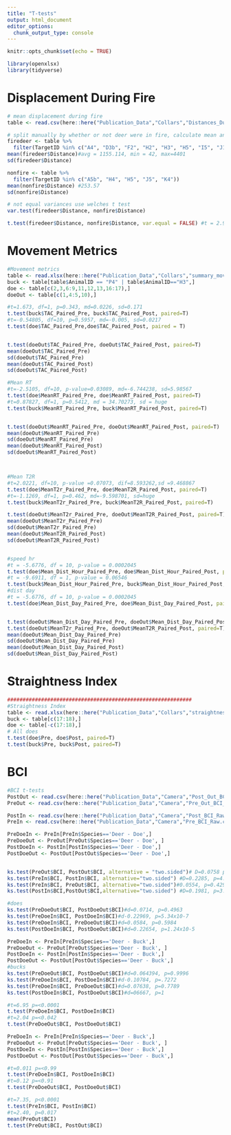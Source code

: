 ```yaml
---
title: "T-tests"
output: html_document
editor_options: 
  chunk_output_type: console
---
```


```r
knitr::opts_chunk$set(echo = TRUE)
```

```r
library(openxlsx)
library(tidyverse)
```

# Displacement During Fire
```r
# mean displacement during fire
table <- read.csv(here::here("Publication_Data","Collars","Distances_During_Fire_QGIS.csv"))

# split manually by whether or not deer were in fire, calculate mean and SD
firedeer <- table %>% 
  filter(TargetID %in% c("A4", "D3b", "F2", "H2", "H3", "H5", "I5", "J1", "J2", "J3", "K1", "K2", "P4", "Q5"))
mean(firedeer$Distance)#avg = 1155.114, min = 42, max=4401
sd(firedeer$Distance)

nonfire <- table %>% 
  filter(TargetID %in% c("A5b", "H4", "H5", "J5", "K4"))
mean(nonfire$Distance) #253.57
sd(nonfire$Distance)

# not equal variances use welches t test
var.test(firedeer$Distance, nonfire$Distance)

t.test(firedeer$Distance, nonfire$Distance, var.equal = FALSE) #t = 2.901, df = 12.626, p-value = 0.01271

```

# Movement Metrics
```r
#Movement metrics
table <- read.xlsx(here::here("Publication_Data","Collars","summary_move_collars.xlsx"))
buck <- table[table$AnimalID == "P4" | table$AnimalID=="H3",]
doe <- table[c(2,3,6:9,11,12,13,16:17),]
doeOut <- table[c(1,4:5,10),]

#t=1.673, df=1, p=0.343, md=0.0226, sd=0.171
t.test(buck$TAC_Paired_Pre, buck$TAC_Paired_Post, paired=T)
#t=-0.54805, df=10, p=0.5957, md=-0.005, sd=0.0217
t.test(doe$TAC_Paired_Pre,doe$TAC_Paired_Post, paired = T)


t.test(doeOut$TAC_Paired_Pre, doeOut$TAC_Paired_Post, paired=T)
mean(doeOut$TAC_Paired_Pre)
sd(doeOut$TAC_Paired_Pre)
mean(doeOut$TAC_Paired_Post)
sd(doeOut$TAC_Paired_Post)

#Mean RT
#t=-2.5105, df=10, p-value=0.03089, md=-6.744238, sd=5.98567
t.test(doe$MeanRT_Paired_Pre, doe$MeanRT_Paired_Post, paired=T)
#t=0.87827, df=1, p=0.5412, md = 34.70273, sd = huge
t.test(buck$MeanRT_Paired_Pre, buck$MeanRT_Paired_Post, paired=T)


t.test(doeOut$MeanRT_Paired_Pre, doeOut$MeanRT_Paired_Post, paired=T)
mean(doeOut$MeanRT_Paired_Pre)
sd(doeOut$MeanRT_Paired_Pre)
mean(doeOut$MeanRT_Paired_Post)
sd(doeOut$MeanRT_Paired_Post)



#Mean T2R
#t=2.0221, df=10, p-value =0.07073, dif=8.593262,sd =9.468867
t.test(doe$MeanT2r_Paired_Pre, doe$MeanT2R_Paired_Post, paired=T)
#t=-1.1269, df=1, p=0.462, md=-9.598701, sd=huge
t.test(buck$MeanT2r_Paired_Pre, buck$MeanT2R_Paired_Post, paired=T)

t.test(doeOut$MeanT2r_Paired_Pre, doeOut$MeanT2R_Paired_Post, paired=T)
mean(doeOut$MeanT2r_Paired_Pre)
sd(doeOut$MeanT2r_Paired_Pre)
mean(doeOut$MeanT2R_Paired_Post)
sd(doeOut$MeanT2R_Paired_Post)


#speed hr
#t = -5.6776, df = 10, p-value = 0.0002045
t.test(doe$Mean_Dist_Hour_Paired_Pre, doe$Mean_Dist_Hour_Paired_Post, paired=T)
#t = -9.6911, df = 1, p-value = 0.06546
t.test(buck$Mean_Dist_Hour_Paired_Pre, buck$Mean_Dist_Hour_Paired_Post, paired=T)
#dist day
#t = -5.6776, df = 10, p-value = 0.0002045
t.test(doe$Mean_Dist_Day_Paired_Pre, doe$Mean_Dist_Day_Paired_Post, paired=T)


t.test(doeOut$Mean_Dist_Day_Paired_Pre, doeOut$Mean_Dist_Day_Paired_Post, paired=T)
t.test(doeOut$MeanT2r_Paired_Pre, doeOut$MeanT2R_Paired_Post, paired=T)
mean(doeOut$Mean_Dist_Day_Paired_Pre)
sd(doeOut$Mean_Dist_Day_Paired_Pre)
mean(doeOut$Mean_Dist_Day_Paired_Post)
sd(doeOut$Mean_Dist_Day_Paired_Post)
```

# Straightness Index
```r

############################################################
#Straightness Index
table <- read.xlsx(here::here("Publication_Data","Collars","straightness_index.xlsx"))
buck <- table[c(17:18),]
doe <- table[-c(17:18),]
# All does
t.test(doe$Pre, doe$Post, paired=T)
t.test(buck$Pre, buck$Post, paired=T)
```

# BCI
```r
#BCI t-tests
PostOut <- read.csv(here::here("Publication_Data","Camera","Post_Out_BCI_Raw.csv"))
PreOut <- read.csv(here::here("Publication_Data","Camera","Pre_Out_BCI_Raw.csv"))

PostIn <- read.csv(here::here("Publication_Data","Camera","Post_BCI_Raw.csv"))
PreIn <- read.csv(here::here("Publication_Data","Camera","Pre_BCI_Raw.csv"))

PreDoeIn <- PreIn[PreIn$Species=='Deer - Doe',]
PreDoeOut <- PreOut[PreOut$Species=='Deer - Doe', ]
PostDoeIn <- PostIn[PostIn$Species=='Deer - Doe',]
PostDoeOut <- PostOut[PostOut$Species=='Deer - Doe',]


ks.test(PreOut$BCI, PostOut$BCI, alternative = "two.sided")# D=0.0758 p=0.2894
ks.test(PreIn$BCI, PostIn$BCI, alternative="two.sided") #D=0.2285, p=4.06x10-9 very small p
ks.test(PreIn$BCI, PreOut$BCI, alternative="two.sided")#0.0554, p=0.4292
ks.test(PostIn$BCI,PostOut$BCI,alternative="two.sided") #D=0.1981, p=3.504 x 10-5

#does
ks.test(PreDoeOut$BCI, PostDoeOut$BCI)#d=0.0714, p=0.4963
ks.test(PreDoeIn$BCI, PostDoeIn$BCI)#d-0.22969, p=5.34x10-7
ks.test(PreDoeIn$BCI, PreDoeOut$BCI)#d=0.0584, p=0.5984
ks.test(PostDoeIn$BCI, PostDoeOut$BCI)#d=0.22654, p=1.24x10-5

PreDoeIn <- PreIn[PreIn$Species=='Deer - Buck',]
PreDoeOut <- PreOut[PreOut$Species=='Deer - Buck', ]
PostDoeIn <- PostIn[PostIn$Species=='Deer - Buck',]
PostDoeOut <- PostOut[PostOut$Species=='Deer - Buck',]
#bucks
ks.test(PreDoeOut$BCI, PostDoeOut$BCI)#d=0.064394, p=0.9996
ks.test(PreDoeIn$BCI, PostDoeIn$BCI)#d-0.10784, p=.7272
ks.test(PreDoeIn$BCI, PreDoeOut$BCI)#d=0.07638, p=0.7789
ks.test(PostDoeIn$BCI, PostDoeOut$BCI)#d=06667, p=1

#t=6.95 p=<0.0001
t.test(PreDoeIn$BCI, PostDoeIn$BCI)
#t=2.04 p=<0.042
t.test(PreDoeOut$BCI, PostDoeOut$BCI)

PreDoeIn <- PreIn[PreIn$Species=='Deer - Buck',]
PreDoeOut <- PreOut[PreOut$Species=='Deer - Buck', ]
PostDoeIn <- PostIn[PostIn$Species=='Deer - Buck',]
PostDoeOut <- PostOut[PostOut$Species=='Deer - Buck',]

#t=0.011 p=<0.99
t.test(PreDoeIn$BCI, PostDoeIn$BCI)
#t=0.12 p=<0.91
t.test(PreDoeOut$BCI, PostDoeOut$BCI)

#t=7.35, p<0.0001
t.test(PreIn$BCI, PostIn$BCI)
#t=2.40, p=0.017
mean(PreOut$BCI)
t.test(PreOut$BCI, PostOut$BCI)
```

